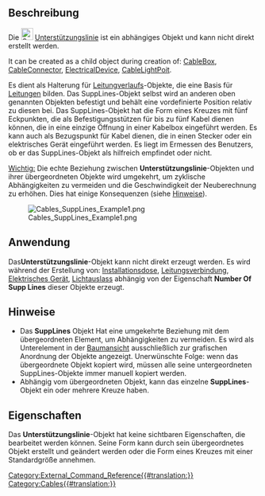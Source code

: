 <languages/>

{{Docnav/de
|[[Cables_CableTerminal/de|Kabelanschluss]]
|[[Cables_SupportPoint/de|BefestigungsPunkt]]
|[[Cables_Workbench/de|Cables]]
|IconL=Cables_CableTerminal.svg
|IconR=Cables_SupportPoint.svg
|IconC=Cables_workbench_icon.svg
}}

{{GuiCommand/de
|Name=Cables SuppLines
|Name/de=Cables Unterstützungslinie
|MenuLocation=
|Workbenches=[[Cables_Workbench/de|Cables]]
|Shortcut=
|Version=0.3.0
|SeeAlso=[[Cables_CableBox/de|Cables Installationsdose]], [[Cables_CableConnector/de|Cables Leitungsverbindung]], [[Cables_ElectricalDevice/de|Cables Elektrisches Gerät]], [[Cables_CableLightPoint/de|Cables Lichtauslass]]
}}

<span id="Description"></span>
==Beschreibung==

Die [[File:Cables_SuppLines.svg|24px]] [[Cables_SuppLines/de|Unterstützungslinie]] ist ein abhängiges Objekt und kann nicht direkt erstellt werden.

It can be created as a child object during creation of: [[Cables_CableBox|CableBox]], [[Cables_CableConnector|CableConnector]], [[Cables_ElecticalDevice|ElectricalDevice]], [[Cables_CableLightPoint|CableLightPoit]].

Es dient als Halterung für [[Cables_WireFlex/de|Leitungverlaufs]]-Objekte, die eine Basis für [[Cables_Cable/de|Leitungen]] bilden. Das SuppLines-Objekt selbst wird an anderen oben genannten Objekten befestigt und behält eine vordefinierte Position relativ zu diesen bei. Das SuppLines-Objekt hat die Form eines Kreuzes mit fünf Eckpunkten, die als Befestigungsstützen für bis zu fünf Kabel dienen können, die in eine einzige Öffnung in einer Kabelbox eingeführt werden. Es kann auch als Bezugspunkt für Kabel dienen, die in einen Stecker oder ein elektrisches Gerät eingeführt werden. Es liegt im Ermessen des Benutzers, ob er das SuppLines-Objekt als hilfreich empfindet oder nicht.

<u> Wichtig:</u> Die echte Beziehung zwischen '''Unterstützungslinie'''-Objekten und ihrer übergeordneten Objekte wird umgekehrt, um zyklische Abhängigkeiten zu vermeiden und die Geschwindigkeit der Neuberechnung zu erhöhen. Dies hat einige Konsequenzen (siehe [[#Notes|Hinweise]]).

[[File:Cables_SuppLines_Example1.png]]

{{Caption|Beispiel einer Standard-Unterstützungslinienform.}}

<span id="Usage"></span>
==Anwendung==

Das'''Unterstützungslinie'''-Objekt kann nicht direkt erzeugt werden. Es wird während der Erstellung von: [[Cables_CableBox/de|Installationsdose]], [[Cables_CableConnector/de|Leitungsverbindung]], [[Cables_ElecticalDevice/de| Elektrisches Gerät]], [[Cables_CableLightPoint/de|Lichtauslass]] abhängig von der Eigenschaft '''Number Of Supp Lines''' dieser Objekte erzeugt.

<span id="Notes"></span>
==Hinweise==

* Das '''SuppLines''' Objekt Hat eine umgekehrte Beziehung mit dem übergeordneten Element, um Abhängigkeiten zu vermeiden. Es wird als Unterelement in der [[Tree_View/de|Baumansicht]] ausschließlich zur grafischen Anordnung der Objekte angezeigt. Unerwünschte Folge: wenn das übergeordnete Objekt kopiert wird, müssen alle seine untergeordneten SuppLines-Objekte immer manuell kopiert werden.
* Abhängig vom übergeordneten Objekt, kann das einzelne '''SuppLines'''-Objekt ein oder mehrere Kreuze haben.

<span id="Properties"></span>
==Eigenschaften==

Das '''Unterstützungslinie'''-Objekt hat keine sichtbaren Eigenschaften, die bearbeitet werden können. Seine Form kann durch sein übergeordnetes Objekt erstellt und geändert werden oder die Form eines Kreuzes mit einer Standardgröße annehmen.

{{Docnav/de
|[[Cables_CableTerminal/de|Kabelanschluss]]
|[[Cables_SupportPoint/de|BefestigungsPunkt]]
|[[Cables_Workbench/de|Cables]]
|IconL=Cables_CableTerminal.svg
|IconR=Cables_SupportPoint.svg
|IconC=Cables_workbench_icon.svg
}}

[[Category:External_Command_Reference{{#translation:}}]]
[[Category:Cables{{#translation:}}]]